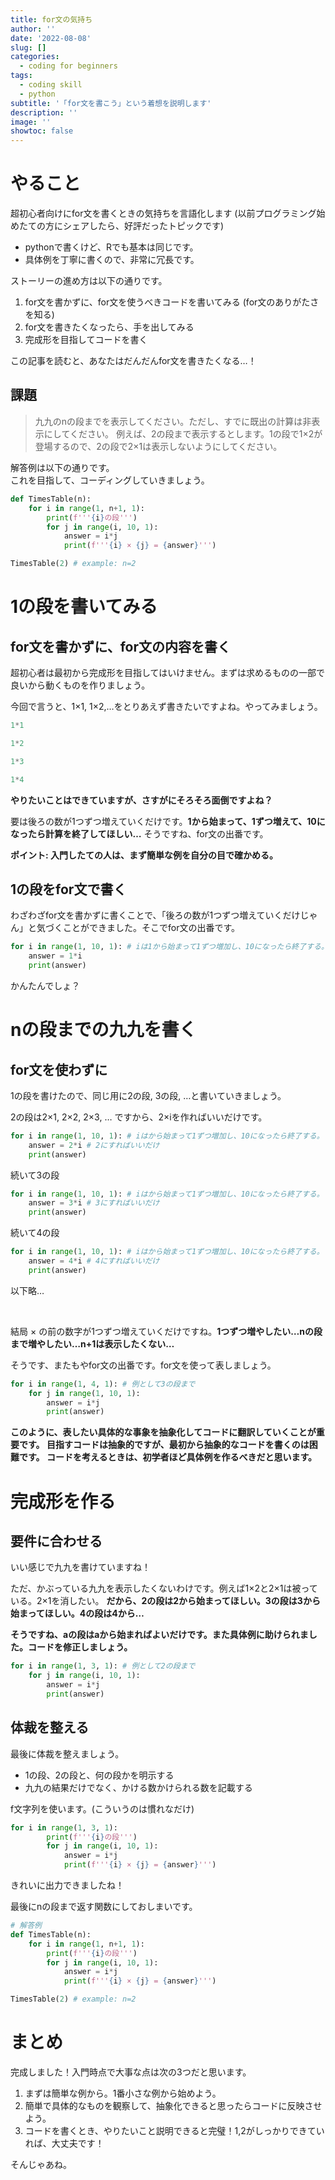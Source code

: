 ```yaml
---
title: for文の気持ち
author: ''
date: '2022-08-08'
slug: []
categories:
  - coding for beginners
tags:
  - coding skill
  - python
subtitle: '「for文を書こう」という着想を説明します'
description: ''
image: ''
showtoc: false
---
```


<link rel="stylesheet" href="https://cdnjs.cloudflare.com/ajax/libs/highlight.js/11.6.0/styles/vs.min.css">
<script src="https://cdnjs.cloudflare.com/ajax/libs/highlight.js/11.6.0/highlight.min.js"></script>
<script>hljs.initHighlightingOnLoad();</script>

# やること

超初心者向けにfor文を書くときの気持ちを言語化します 
(以前プログラミング始めたての方にシェアしたら、好評だったトピックです)

* pythonで書くけど、Rでも基本は同じです。
* 具体例を丁寧に書くので、非常に冗長です。

ストーリーの進め方は以下の通りです。

1. for文を書かずに、for文を使うべきコードを書いてみる (for文のありがたさを知る)
2. for文を書きたくなったら、手を出してみる
3. 完成形を目指してコードを書く

この記事を読むと、あなたはだんだんfor文を書きたくなる...！

## 課題

> 九九のnの段までを表示してください。ただし、すでに既出の計算は非表示にしてください。
> 例えば、2の段まで表示するとします。1の段で1×2が登場するので、2の段で2×1は表示しないようにしてください。

解答例は以下の通りです。<br>
これを目指して、コーディングしていきましょう。

```python
def TimesTable(n):
    for i in range(1, n+1, 1):
        print(f'''{i}の段''')
        for j in range(i, 10, 1):
            answer = i*j
            print(f'''{i} × {j} = {answer}''')

TimesTable(2) # example: n=2
```

# 1の段を書いてみる

## for文を書かずに、for文の内容を書く

超初心者は最初から完成形を目指してはいけません。まずは求めるものの一部で良いから動くものを作りましょう。

今回で言うと、1×1, 1×2,...をとりあえず書きたいですよね。やってみましょう。

```python
1*1
```

```python
1*2
```

```python
1*3
```

```python
1*4
```

**やりたいことはできていますが、さすがにそろそろ面倒ですよね？**

要は後ろの数が1つずつ増えていくだけです。**1から始まって、1ずつ増えて、10になったら計算を終了してほしい...** 
そうですね、for文の出番です。

**ポイント: 入門したての人は、まず簡単な例を自分の目で確かめる。**

## 1の段をfor文で書く

わざわざfor文を書かずに書くことで、「後ろの数が1つずつ増えていくだけじゃん」と気づくことができました。そこでfor文の出番です。

```python
for i in range(1, 10, 1): # iは1から始まって1ずつ増加し、10になったら終了する。
    answer = 1*i
    print(answer)
```

かんたんでしょ？

# nの段までの九九を書く

## for文を使わずに

1の段を書けたので、同じ用に2の段, 3の段, ...と書いていきましょう。

2の段は2×1, 2×2, 2×3, ... ですから、2×iを作ればいいだけです。

```python
for i in range(1, 10, 1): # iはから始まって1ずつ増加し、10になったら終了する。
    answer = 2*i # 2にすればいいだけ
    print(answer)
```


続いて3の段

```python
for i in range(1, 10, 1): # iはから始まって1ずつ増加し、10になったら終了する。
    answer = 3*i # 3にすればいいだけ
    print(answer)
```

続いて4の段

```python
for i in range(1, 10, 1): # iはから始まって1ずつ増加し、10になったら終了する。
    answer = 4*i # 4にすればいいだけ
    print(answer)
```

以下略...

<br>

結局 × の前の数字が1つずつ増えていくだけですね。**1つずつ増やしたい...nの段まで増やしたい...n+1は表示したくない...**

そうです、またもやfor文の出番です。for文を使って表しましょう。

```python
for i in range(1, 4, 1): # 例として3の段まで
    for j in range(1, 10, 1):
        answer = i*j
        print(answer)
```

**このように、表したい具体的な事象を抽象化してコードに翻訳していくことが重要です。
目指すコードは抽象的ですが、最初から抽象的なコードを書くのは困難です。
コードを考えるときは、初学者ほど具体例を作るべきだと思います。**

# 完成形を作る

## 要件に合わせる

いい感じで九九を書けていますね！

ただ、かぶっている九九を表示したくないわけです。例えば1×2と2×1は被っている。2×1を消したい。
**だから、2の段は2から始まってほしい。3の段は3から始まってほしい。4の段は4から...**

**そうですね、aの段はaから始まればよいだけです。また具体例に助けられました。コードを修正しましょう。**

```python
for i in range(1, 3, 1): # 例として2の段まで
    for j in range(i, 10, 1):
        answer = i*j
        print(answer)
```

## 体裁を整える

最後に体裁を整えましょう。

* 1の段、2の段と、何の段かを明示する
* 九九の結果だけでなく、かける数かけられる数を記載する

f文字列を使います。(こういうのは慣れなだけ)


```python
for i in range(1, 3, 1):
        print(f'''{i}の段''')
        for j in range(i, 10, 1):
            answer = i*j
            print(f'''{i} × {j} = {answer}''')
```

きれいに出力できましたね！

最後にnの段まで返す関数にしておしまいです。

```python
# 解答例
def TimesTable(n):
    for i in range(1, n+1, 1):
        print(f'''{i}の段''')
        for j in range(i, 10, 1):
            answer = i*j
            print(f'''{i} × {j} = {answer}''')

TimesTable(2) # example: n=2
```


# まとめ

完成しました！入門時点で大事な点は次の3つだと思います。

1. まずは簡単な例から。1番小さな例から始めよう。
2. 簡単で具体的なものを観察して、抽象化できると思ったらコードに反映させよう。
3. コードを書くとき、やりたいこと説明できると完璧！1,2がしっかりできていれば、大丈夫です！

そんじゃあね。


